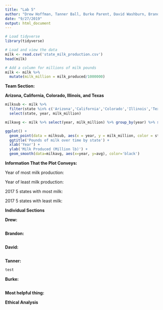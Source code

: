 ```yaml
---
title: "Lab 5"
author: "Drew Hoffman, Tanner Ball, Burke Parent, David Washburn, Brandon Nelsen"
date: "9/27/2019"
output: html_document
---
```


```r
# Load tidyverse
library(tidyverse)

# Load and view the data
milk <- read.csv('state_milk_production.csv')
head(milk)

# Add a column for millions of milk pounds
milk <- milk %>%
  mutate(milk_million = milk_produced/1000000)
```

**Team Section:**

**Arizona, California, Colorado, Illinois, and Texas**

```r
milksub <- milk %>%
  filter(state %in% c('Arizona','California','Colorado','Illinois','Texas')) %>%
  select(state, year, milk_million)

milkavg <- milk %>% select(year, milk_million) %>% group_by(year) %>% summarise(avg = sum(milk_million)/50)

ggplot() +
  geom_point(data = milksub, aes(x = year, y = milk_million, color = state)) + 
  ggtitle('Pounds of milk over time by state') +
  xlab('Year') +
  ylab('Milk Produced (Million lb)') +
  geom_smooth(data=milkavg, aes(x=year, y=avg), color='black')
```

**Information That the Plot Conveys:**


Year of most milk production:

Year of least milk production:

2017 5 states with most milk:

2017 5 states with least milk:

**Individual Sections**

**Drew:**

```r

```

**Brandon:**

```r

```

**David:**

```r

```

**Tanner:**

```r
test
```

**Burke:**

```r

```

**Most helpful thing:**


**Ethical Analysis**

